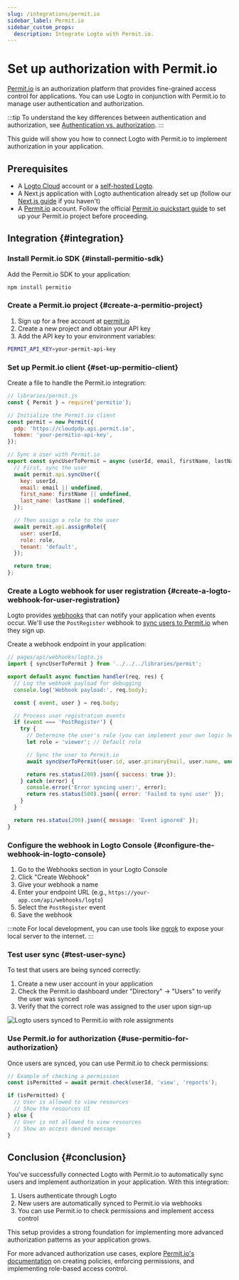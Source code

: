 ```yaml
---
slug: /integrations/permit.io
sidebar_label: Permit.io
sidebar_custom_props:
  description: Integrate Logto with Permit.io.
---
```


# Set up authorization with Permit.io

[Permit.io](https://permit.io/) is an authorization platform that provides fine-grained access control for applications. You can use Logto in conjunction with Permit.io to manage user authentication and authorization.

:::tip
To understand the key differences between authentication and authorization, see [Authentication vs. authorization](/concepts/authn-vs-authz).
:::

This guide will show you how to connect Logto with Permit.io to implement authorization in your application.

## Prerequisites

- A [Logto Cloud](https://cloud.logto.io/) account or a [self-hosted Logto](https://docs.logto.io/introduction/set-up-logto-oss).
- A Next.js application with Logto authentication already set up (follow our [Next.js guide](https://docs.logto.io/quick-starts/next) if you haven't)
- A [Permit.io](https://app.permit.io/) account. Follow the official [Permit.io quickstart guide](https://docs.permit.io/quickstart/) to set up your Permit.io project before proceeding.

## Integration \{#integration}

### Install Permit.io SDK \{#install-permitio-sdk}

Add the Permit.io SDK to your application:

```bash
npm install permitio
```

### Create a Permit.io project \{#create-a-permitio-project}

1. Sign up for a free account at [permit.io](https://app.permit.io/)
2. Create a new project and obtain your API key
3. Add the API key to your environment variables:

```bash
PERMIT_API_KEY=your-permit-api-key
```

### Set up Permit.io client \{#set-up-permitio-client}

Create a file to handle the Permit.io integration:

```jsx
// libraries/permit.js
const { Permit } = require('permitio');

// Initialize the Permit.io client
const permit = new Permit({
  pdp: 'https://cloudpdp.api.permit.io',
  token: 'your-permitio-api-key',
});

// Sync a user with Permit.io
export const syncUserToPermit = async (userId, email, firstName, lastName, role = 'viewer') => {
  // First, sync the user
  await permit.api.syncUser({
    key: userId,
    email: email || undefined,
    first_name: firstName || undefined,
    last_name: lastName || undefined,
  });

  // Then assign a role to the user
  await permit.api.assignRole({
    user: userId,
    role: role,
    tenant: 'default',
  });

  return true;
};
```

### Create a Logto webhook for user registration \{#create-a-logto-webhook-for-user-registration}

Logto provides [webhooks](/developers/webhooks) that can notify your application when events occur. We'll use the `PostRegister` webhook to [sync users to Permit.io](https://docs.permit.io/authentication/permit-and-authentication) when they sign up.

Create a webhook endpoint in your application:

```jsx
// pages/api/webhooks/logto.js
import { syncUserToPermit } from '../../../libraries/permit';

export default async function handler(req, res) {
  // Log the webhook payload for debugging
  console.log('Webhook payload:', req.body);

  const { event, user } = req.body;

  // Process user registration events
  if (event === 'PostRegister') {
    try {
      // Determine the user's role (you can implement your own logic here)
      let role = 'viewer'; // Default role

      // Sync the user to Permit.io
      await syncUserToPermit(user.id, user.primaryEmail, user.name, undefined, role);

      return res.status(200).json({ success: true });
    } catch (error) {
      console.error('Error syncing user:', error);
      return res.status(500).json({ error: 'Failed to sync user' });
    }
  }

  return res.status(200).json({ message: 'Event ignored' });
}
```

### Configure the webhook in Logto Console \{#configure-the-webhook-in-logto-console}

1. Go to the Webhooks section in your Logto Console
2. Click "Create Webhook"
3. Give your webhook a name
4. Enter your endpoint URL (e.g., `https://your-app.com/api/webhooks/logto`)
5. Select the `PostRegister` event
6. Save the webhook

:::note
For local development, you can use tools like [ngrok](https://ngrok.com/) to expose your local server to the internet.
:::

### Test user sync \{#test-user-sync}

To test that users are being synced correctly:

1. Create a new user account in your application
2. Check the Permit.io dashboard under "Directory" → "Users" to verify the user was synced
3. Verify that the correct role was assigned to the user upon sign-up

![Logto users synced to Permit.io with role assignments](./permitio.png)

### Use Permit.io for authorization \{#use-permitio-for-authorization}

Once users are synced, you can use Permit.io to check permissions:

```jsx
// Example of checking a permission
const isPermitted = await permit.check(userId, 'view', 'reports');

if (isPermitted) {
  // User is allowed to view resources
  // Show the resources UI
} else {
  // User is not allowed to view resources
  // Show an access denied message
}
```

## Conclusion \{#conclusion}

You've successfully connected Logto with Permit.io to automatically sync users and implement authorization in your application. With this integration:

1. Users authenticate through Logto
2. New users are automatically synced to Permit.io via webhooks
3. You can use Permit.io to check permissions and implement access control

This setup provides a strong foundation for implementing more advanced authorization patterns as your application grows.

For more advanced authorization use cases, explore [Permit.io's documentation](https://docs.permit.io/) on creating policies, enforcing permissions, and implementing role-based access control.
